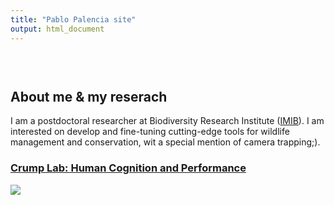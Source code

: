 ```yaml
---
title: "Pablo Palencia site"
output: html_document
---
```


<style type="text/css">
.title {
  display: none;
}

#getting-started img {
  margin-right: 10px;
}

</style>

<div class="row" style="padding-top: 30px;">
<div class="col-sm-6">

# **About me & my reserach**

I am a postdoctoral researcher at Biodiversity Research Institute ([IMIB](https://imib.csic.es/)). I am interested on develop and fine-tuning cutting-edge tools for wildlife management and conservation, wit a special mention of camera trapping;). 

</div>
<div class="col-sm-6">

### [Crump Lab: Human Cognition and Performance](https://crumplab.github.io)

<a href = "https://crumplab.github.io">
![](images/foto_perfil.jpg)
</a>
</div>
